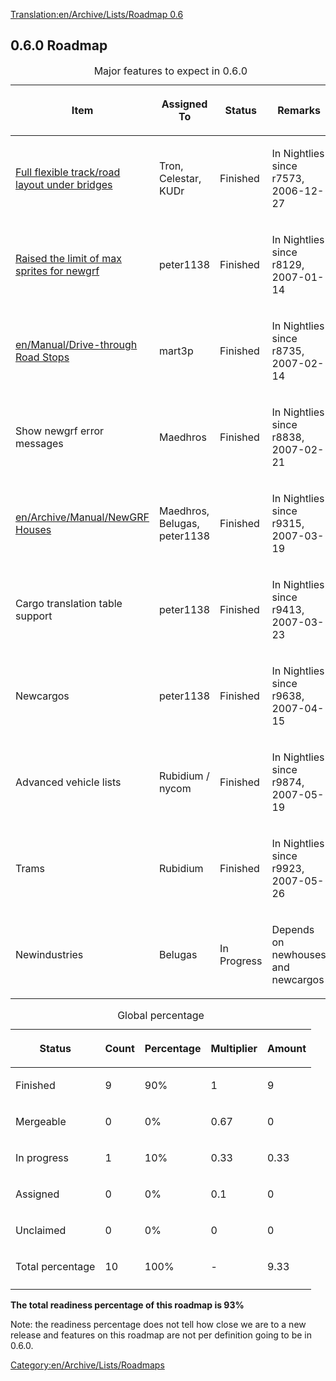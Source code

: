 [[Translation:en/Archive/Lists/Roadmap 0.6]]
{{en/Archive/Lists/Roadmapheader|
previous=en/Archive/Lists/Roadmap 0.5|
current=Roadmap 0.6|
next=en/Archive/Lists/Roadmap 0.7|
}}

{{en/Current}}
== 0.6.0 Roadmap ==

{| border="1"
|+ Major features to expect in 0.6.0
|-
! Item !! Assigned To !! Status !! Remarks
|-
|[[en/Archive/Manual/New Bridges|Full flexible track/road layout under bridges]] || Tron, Celestar, KUDr
!class="checked" | Finished || In Nightlies since r7573, 2006-12-27
|-
|[[en/Archive/Community/NewGRF FAQ#when-i-load-openttd-i-see-an-error-that-tells-me-i-have-too-many-sprites-loaded-and-the-program-terminates-what-causes-this|Raised the limit of max sprites for newgrf]] || peter1138 
!class="checked" | Finished || In Nightlies since r8129, 2007-01-14 
|-
|[[en/Manual/Drive-through Road Stops]] || mart3p
!class="checked" | Finished || In Nightlies since r8735, 2007-02-14 
|-
|Show newgrf error messages || Maedhros
!class="checked" | Finished || In Nightlies since r8838, 2007-02-21 
|-
|[[en/Archive/Manual/NewGRF Houses]] || Maedhros, Belugas, peter1138
!class="checked" | Finished || In Nightlies since r9315, 2007-03-19
|-
|Cargo translation table support || peter1138
!class="checked" | Finished || In Nightlies since r9413, 2007-03-23
|-
|Newcargos || peter1138
!class="checked" | Finished || In Nightlies since r9638, 2007-04-15
|-
|Advanced vehicle lists || Rubidium / nycom
!class="checked" | Finished || In Nightlies since r9874, 2007-05-19
|-
|Trams || Rubidium
!class="checked" | Finished || In Nightlies since r9923, 2007-05-26
|-
|Newindustries || Belugas
!class="wip" | In Progress || Depends on newhouses and newcargos
|}

{| border="1"
|+ Global percentage
|-
! Status !! Count !! Percentage !! Multiplier !! Amount
|-
!class="checked" | Finished || 9 || 90% || 1 || 9
|-
!class="wip" | Mergeable || 0 || 0% || 0.67 || 0
|-
!class="wip" | In progress || 1 || 10% || 0.33 || 0.33
|-
!class="claimed" | Assigned || 0 || 0% || 0.1 || 0
|-
!class="unclaimed" | Unclaimed || 0 || 0% || 0 || 0
|-
!class="wip" | Total percentage 
!class="wip" | 10
!class="wip" | 100% 
!class="wip" | - 
!class="wip" | 9.33
|-
|}
'''The total readiness percentage of this roadmap is 93%'''

Note: the readiness percentage does not tell how close we are to a new release and features on this roadmap are not per definition going to be in 0.6.0.
[[Category:en/Archive/Lists/Roadmaps]]